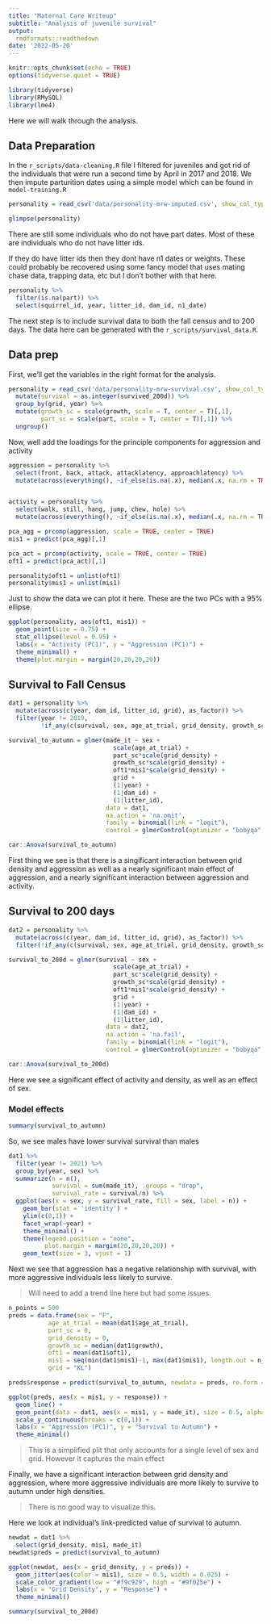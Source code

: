 ```yaml
---
title: "Maternal Care Writeup"
subtitle: "Analysis of juvenile survival"
output: 
  rmdformats::readthedown
date: '2022-05-20'
---
```


```r
knitr::opts_chunk$set(echo = TRUE)
options(tidyverse.quiet = TRUE)
```


```r
library(tidyverse)
library(RMySQL)
library(lme4)
```


Here we will walk through the analysis.

## Data Preparation

In the `r_scripts/data-cleaning.R` file I filtered for juveniles and got rid of the individuals that were run a second time by April in 2017 and 2018. We then impute parturition dates using a simple model which can be found in `model-training.R`


```r
personality = read_csv('data/personality-mrw-imputed.csv', show_col_types = F)

glimpse(personality)
```

There are still some individuals who do not have part dates. Most of these are individuals who do not have litter ids. 

If they do have litter ids then they dont have n1 dates or weights. These could probably be recovered using some fancy model that uses mating chase data, trapping data, etc but I don't bother with that here. 
```r
personality %>% 
  filter(is.na(part)) %>% 
  select(squirrel_id, year, litter_id, dam_id, n1_date)
```
The next step is to include survival data to both the fall census and to 200 days. The data here can be generated with the `r_scripts/survival_data.R`.


## Data prep

First, we'll get the variables in the right format for the analysis.

```r
personality = read_csv('data/personality-mrw-survival.csv', show_col_types = FALSE) %>% 
  mutate(survival = as.integer(survived_200d)) %>% 
  group_by(grid, year) %>% 
  mutate(growth_sc = scale(growth, scale = T, center = T)[,1],
         part_sc = scale(part, scale = T, center = T)[,1]) %>% 
  ungroup() 
```


Now, well add the loadings for the principle components for aggression and activity 

```r
aggression = personality %>% 
  select(front, back, attack, attacklatency, approachlatency) %>% 
  mutate(across(everything(), ~if_else(is.na(.x), median(.x, na.rm = TRUE), .x))) 


activity = personality %>% 
  select(walk, still, hang, jump, chew, hole) %>% 
  mutate(across(everything(), ~if_else(is.na(.x), median(.x, na.rm = TRUE), .x)))

pca_agg = prcomp(aggression, scale = TRUE, center = TRUE)
mis1 = predict(pca_agg)[,1]

pca_act = prcomp(activity, scale = TRUE, center = TRUE)
oft1 = predict(pca_act)[,1]

personality$oft1 = unlist(oft1)
personality$mis1 = unlist(mis1)
```


Just to show the data we can plot it here. These are the two PCs with a 95% ellipse.

```r
ggplot(personality, aes(oft1, mis1)) +
  geom_point(size = 0.75) +
  stat_ellipse(level = 0.95) +
  labs(x = "Activity (PC1)", y = "Aggression (PC1)") +
  theme_minimal() +
  theme(plot.margin = margin(20,20,20,20))
```


## Survival to Fall Census

```r
dat1 = personality %>% 
  mutate(across(c(year, dam_id, litter_id, grid), as_factor)) %>%
  filter(year != 2019,
         !if_any(c(survival, sex, age_at_trial, grid_density, growth_sc, part_sc, oft1, mis1, grid, year, dam_id, litter_id), .fns = is.na))

survival_to_autumn = glmer(made_it ~ sex + 
                             scale(age_at_trial) + 
                             part_sc*scale(grid_density) +
                             growth_sc*scale(grid_density) + 
                             oft1*mis1*scale(grid_density) + 
                             grid +
                             (1|year) + 
                             (1|dam_id) + 
                             (1|litter_id), 
                           data = dat1,
                           na.action = 'na.omit',
                           family = binomial(link = "logit"),
                           control = glmerControl(optimizer = "bobyqa", optCtrl = list(maxfun = 1e8)))
```
  
```r
car::Anova(survival_to_autumn)
```

First thing we see is that there is a singificant interaction between grid density and aggression as well as a nearly significant main effect of aggression, and  a nearly significant interaction between aggression and activity.


## Survival to 200 days

```r
dat2 = personality %>% 
  mutate(across(c(year, dam_id, litter_id, grid), as_factor)) %>%
  filter(!if_any(c(survival, sex, age_at_trial, grid_density, growth_sc, part_sc, oft1, mis1, grid, year, dam_id, litter_id), .fns = is.na))

survival_to_200d = glmer(survival ~ sex + 
                             scale(age_at_trial) + 
                             part_sc*scale(grid_density) +
                             growth_sc*scale(grid_density) + 
                             oft1*mis1*scale(grid_density) + 
                             grid +
                             (1|year) + 
                             (1|dam_id) + 
                             (1|litter_id), 
                           data = dat2,
                           na.action = 'na.fail',
                           family = binomial(link = "logit"),
                           control = glmerControl(optimizer = "bobyqa", optCtrl = list(maxfun = 1e8)))
```

```r
car::Anova(survival_to_200d)
```

Here we see a significant effect of activity and density, as well as an effect of sex. 


### Model effects

```r
summary(survival_to_autumn)
```

So, we see males have lower survival survival than males

```r
dat1 %>% 
  filter(year != 2021) %>% 
  group_by(year, sex) %>% 
  summarize(n = n(),
            survival = sum(made_it), .groups = "drop",
            survival_rate = survival/n) %>% 
  ggplot(aes(x = sex, y = survival_rate, fill = sex, label = n)) +
    geom_bar(stat = 'identity') +
    ylim(c(0,1)) +
    facet_wrap(~year) +
    theme_minimal() +
    theme(legend.position = "none",
          plot.margin = margin(20,20,20,20)) +
    geom_text(size = 3, vjust = 1)
```

Next we see that aggression has a negative relationship with survival, with more aggressive individuals less likely to survive.


> Will need to add a trend line here but had some issues.


```r
n_points = 500
preds = data.frame(sex = "F",
           age_at_trial = mean(dat1$age_at_trial),
           part_sc = 0,
           grid_density = 0,
           growth_sc = median(dat1$growth),
           oft1 = mean(dat1$oft1),
           mis1 = seq(min(dat1$mis1)-1, max(dat1$mis1), length.out = n_points),
           grid = "KL")

preds$response = predict(survival_to_autumn, newdata = preds, re.form = NA, type = "response")

ggplot(preds, aes(x = mis1, y = response)) + 
  geom_line() +
  geom_point(data = dat1, aes(x = mis1, y = made_it), size = 0.5, alpha = 0.5) +
  scale_y_continuous(breaks = c(0,1)) +
  labs(x = "Aggression (PC1)", y = "Survival to Autumn") +
  theme_minimal()
```

> This is a simplified plit that only accounts for a single level of sex and grid. However it captures the main effect


Finally, we have a significant interaction between grid density and aggression, where more aggressive individuals are more likely to survive to autumn under high densities.

> There is no good way to visualize this.

Here we look at individual's link-predicted value of survival to autumn.

```r
newdat = dat1 %>% 
  select(grid_density, mis1, made_it)
newdat$preds = predict(survival_to_autumn)

ggplot(newdat, aes(x = grid_density, y = preds)) +
  geom_jitter(aes(color = mis1), size = 0.5, width = 0.025) +
  scale_color_gradient(low = "#f9c929", high = "#9f025e") +
  labs(x = "Grid Density", y = "Response") +
  theme_minimal() 
```

 
```r
summary(survival_to_200d)
```



